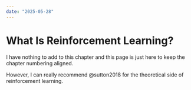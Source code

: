 ```yaml
---
date: "2025-05-28"
---
```


# What Is Reinforcement Learning?

I have nothing to add to this chapter and this page is just here to keep the chapter numbering aligned.

However, I can really recommend @sutton2018 for the theoretical side of reinforcement learning.
